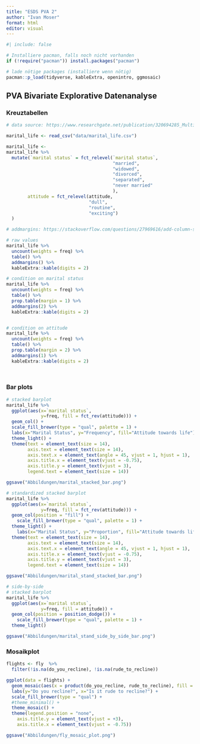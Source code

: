 ---
title: "ESDS PVA 2"
author: "Ivan Moser"
format: html
editor: visual
---

```{r prep}
#| include: false

# Installiere pacman, falls noch nicht vorhanden
if (!require("pacman")) install.packages("pacman")

# lade nötige packages (installiere wenn nötig)
pacman::p_load(tidyverse, kableExtra, openintro, ggmosaic)

```

## PVA Bivariate Explorative Datenanalyse

### Kreuztabellen

```{r}
# data source: https://www.researchgate.net/publication/320694285_Multiple_Correspondence_Analysis_and_its_applications

marital_life <- read_csv("data/marital_life.csv")

marital_life <- 
marital_life %>% 
  mutate(`marital status` = fct_relevel(`marital status`,
                                        "married",
                                        "widowed",
                                        "divorced",
                                        "separated",
                                        "never married"
                                        ),
        attitude = fct_relevel(attitude,
                               "dull",
                               "routine",
                               "exciting")
  )

# addmargins: https://stackoverflow.com/questions/27969616/add-column-sum-to-table

# raw values
marital_life %>% 
  uncount(weights = freq) %>% 
  table() %>% 
  addmargins() %>% 
  kableExtra::kable(digits = 2)

# condition on marital status
marital_life %>% 
  uncount(weights = freq) %>% 
  table() %>% 
  prop.table(margin = 1) %>%
  addmargins(2) %>% 
  kableExtra::kable(digits = 2)


# condition on attitude
marital_life %>% 
  uncount(weights = freq) %>% 
  table() %>% 
  prop.table(margin = 2) %>%
  addmargins(1) %>% 
  kableExtra::kable(digits = 2)

 

```

### Bar plots

```{r}
# stacked barplot
marital_life %>% 
  ggplot(aes(x=`marital status`,
             y=freq, fill = fct_rev(attitude))) +
  geom_col() +
  scale_fill_brewer(type = "qual", palette = 1) +
  labs(x="Marital Status", y="Frequency", fill="Attitude towards life") +
  theme_light() +
  theme(text = element_text(size = 14),
        axis.text = element_text(size = 14),
        axis.text.x = element_text(angle = 45, vjust = 1, hjust = 1),
        axis.title.x = element_text(vjust = -0.75),
        axis.title.y = element_text(vjust = 3),
        legend.text = element_text(size = 14))

ggsave("Abbildungen/marital_stacked_bar.png") 
```

```{r}
# standardized stacked barplot
marital_life %>% 
  ggplot(aes(x=`marital status`,
             y=freq, fill = fct_rev(attitude))) +
  geom_col(position = "fill") +
    scale_fill_brewer(type = "qual", palette = 1) +
  theme_light() +
    labs(x="Marital Status", y="Proportion", fill="Attitude towards life") +
  theme(text = element_text(size = 14),
        axis.text = element_text(size = 14),
        axis.text.x = element_text(angle = 45, vjust = 1, hjust = 1),
        axis.title.x = element_text(vjust = -0.75),
        axis.title.y = element_text(vjust = 3),
        legend.text = element_text(size = 14))

ggsave("Abbildungen/marital_stand_stacked_bar.png") 
```

```{r}
# side-by-side
# stacked barplot
marital_life %>% 
  ggplot(aes(x=`marital status`,
             y=freq, fill = attitude)) +
  geom_col(position = position_dodge()) +
    scale_fill_brewer(type = "qual", palette = 1) +
  theme_light()

ggsave("Abbildungen/marital_stand_side_by_side_bar.png") 
```

### Mosaikplot

```{r}

flights <- fly  %>%
  filter(!is.na(do_you_recline), !is.na(rude_to_recline))

ggplot(data = flights) +
  geom_mosaic(aes(x = product(do_you_recline, rude_to_recline), fill = do_you_recline)) +   
  labs(y="Do you recline?", x="Is it rude to recline?") +
  scale_fill_brewer(type = "qual") +
  #theme_minimal() +
  theme_mosaic() +
  theme(legend.position = "none",
    axis.title.y = element_text(vjust = +3),
    axis.title.x = element_text(vjust = -0.75))

ggsave("Abbildungen/fly_mosaic_plot.png") 

```
